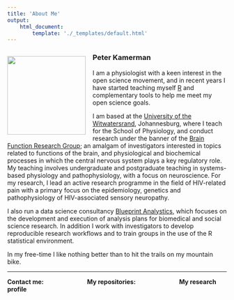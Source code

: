 ```yaml
---
title: 'About Me'
output:
    html_document:
        template: './_templates/default.html'
---
```


![](./images/about_me.png){ style="float:left;margin:0;padding:16px 16px 0px 0px;" width=180px }

### Peter Kamerman

I am a physiologist with a keen interest in the open science movement, and in recent years I have started teaching myself [R](https://www.r-project.org){ target="_blank" } and complementary tools to help me meet my open science goals.

I am based at the [University of the Witwatersrand](https://www.wits.ac.za){ target="_blank" }, Johannesburg, where I teach for the School of Physiology, and conduct research under the banner of the [Brain Function Research Group](https://www.wits.ac.za/physiology/research-entities/brain-function-research-group){ target="_blank" }; an amalgam of investigators interested in topics related to functions of the brain, and physiological and biochemical processes in which the central nervous system plays a key regulatory role. My teaching involves undergraduate and postgraduate teaching in systems-based physiology and pathophysiology, with a focus on neuroscience. For my research, I lead an active research programme in the field of HIV-related pain with a primary focus on the epidemiology, genetics and pathophysiology of HIV-associated sensory neuropathy.

I also run a data science consultancy [Blueprint Analystics](https://www.blueprint-analytics.co.za/){ target="_blank" }, which focuses on the development and execution of analysis plans for biomedical and social science research. In addition I work with investigators to develop reproducible research workflows and to train groups in the use of the R statistical environment.

In my free-time I like nothing better than to hit the trails on my mountain bike.

****

<!-- contact icons -->
<p class="inline-block">
<b>Contact me:</b>
&emsp;
<a href="mailto:peter.kamerman@gmail.com" target="_blank" style="font-size:20px;"><i class="fa fa-envelope" style="color:#000000;vertical-align:middle;" title="Email me" ></i></a>
&emsp;
<a href="//twitter.com/painblogR" target="_blank" style="font-size:25px;"><i class="fa fa-twitter" style="color:#000000;vertical-align:middle;" title="Follow me on Twitter"></i></a>
&emsp;&emsp;&emsp;&emsp;
<b>My repositories:</b>
&emsp;
<a href="//github.com/kamermanpr" target="_blank" style="font-size:25px;"><i class="fa fa-github" style="color:#000000;vertical-align:middle;" title="GitHub"></i></a>
&emsp;
<a href="//figshare.com/authors/Peter_Kamerman/830537" target="_blank" style="font-size:25px;"><i class="ai ai-figshare" style="color:#000000;vertical-align:middle;" title="Figshare"></i></a>
&emsp;&emsp;&emsp;&emsp;
<b>My research profile</b>
&emsp;
<a href="//orcid.org/0000-0002-3103-5295" target="_blank" style="font-size:25px;"><i class="ai ai-orcid" style="color:#000000;vertical-align:middle;" title="ORCID"></i></a>
&emsp;
<a href="//scholar.google.com/citations?user=vlXRD0UAAAAJ&hl=en" target="_blank" style="font-size:25px;"><i class="ai ai-google-scholar" style="color:#000000;vertical-align:middle;" title="Google Scholar"></i></a>
&emsp;
<a href="//www.researchgate.net/profile/Peter_Kamerman" target="_blank" style="font-size:25px;"><i class="ai ai-researchgate" style="color:#000000;vertical-align:middle;" title="ResearchGate"></i></a>
</p>
